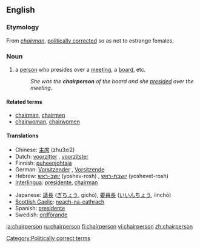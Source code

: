 ==English==

===Etymology===
From ''[[chairman]]'', [[politically correct]]ed so as not to estrange females.

===Noun===
{{en-noun|pl2=chairpeople}}

# a [[person]] who presides over a [[meeting]], a [[board]], etc.
#: ''She was the '''chairperson''' of the board and she [[preside]]d over the meeting''.

====Related terms====
* [[chairman]], [[chairmen]]
* [[chairwoman]], [[chairwomen]]

====Translations====
{{top}}
* Chinese: [[主席]] (zhu3xi2)
* Dutch: [[voorzitter]] {{m}}, [[voorzitster]] {{f}}
* Finnish: [[puheenjohtaja]]
* German: [[Vorsitzender]] {{m}}, [[Vorsitzende]] {{f}}
* Hebrew: [[יושב-ראש]] (yoshev-rosh) {{m}}, [[יושבת-ראש]] (yoshevet-rosh) {{f}}
* [[Interlingua]]: [[presidente]], [[chairman]]
{{mid}}
* Japanese: [[議長]] ([[ぎちょう]], gichō), [[委員長]] ([[いいんちょう]], iinchō)
* [[Scottish Gaelic]]: [[neach-na-cathrach]] {{m|f}}
* Spanish: [[presidente]]
* Swedish: [[ordförande]]
{{bottom}}

[[Category:Politically correct terms]]

[[ja:chairperson]]
[[ru:chairperson]]
[[fi:chairperson]]
[[vi:chairperson]]
[[zh:chairperson]]